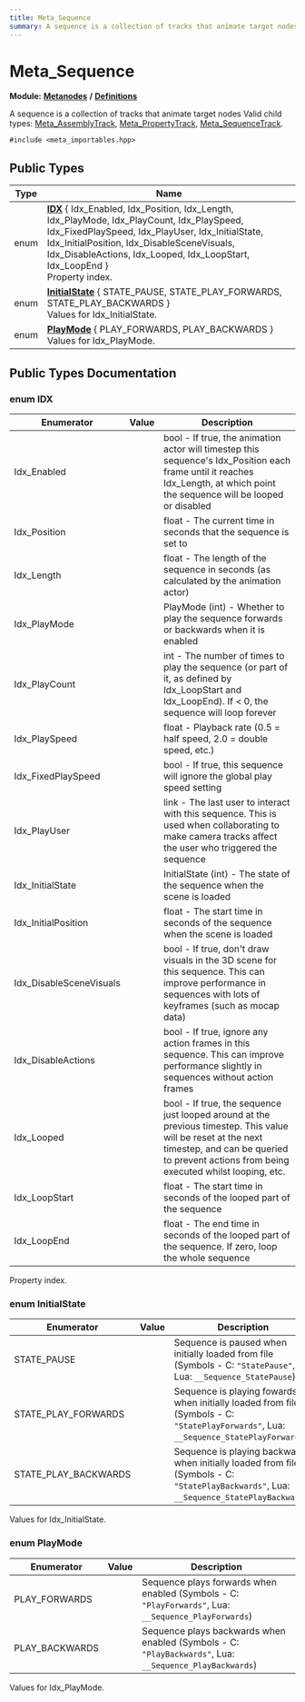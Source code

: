 ```yaml
---
title: Meta_Sequence
summary: A sequence is a collection of tracks that animate target nodes. Valid child types - Meta_AssemblyTrack, Meta_PropertyTrack, Meta_SequenceTrack. 
---
```


# Meta_Sequence

**Module:** **[Metanodes](../../modules/metanodes/index.mdx)** **/** **[Definitions](../../modules/metanodes/definitions.mdx)**

A sequence is a collection of tracks that animate target nodes Valid child types: [Meta_AssemblyTrack](../metanodes/meta-assembly-track.mdx), [Meta_PropertyTrack](../metanodes/meta-property-track.mdx), [Meta_SequenceTrack](../metanodes/meta-sequence-track.mdx). 

`#include <meta_importables.hpp>`

## Public Types

| Type           | Name           |
| -------------- | -------------- |
| enum| **[IDX](#enum-idx)** \{ Idx_Enabled, Idx_Position, Idx_Length, Idx_PlayMode, Idx_PlayCount, Idx_PlaySpeed, Idx_FixedPlaySpeed, Idx_PlayUser, Idx_InitialState, Idx_InitialPosition, Idx_DisableSceneVisuals, Idx_DisableActions, Idx_Looped, Idx_LoopStart, Idx_LoopEnd \}<br />Property index.  |
| enum| **[InitialState](#enum-initialstate)** \{ STATE_PAUSE, STATE_PLAY_FORWARDS, STATE_PLAY_BACKWARDS \}<br />Values for Idx_InitialState.  |
| enum| **[PlayMode](#enum-playmode)** \{ PLAY_FORWARDS, PLAY_BACKWARDS \}<br />Values for Idx_PlayMode.  |

## Public Types Documentation

### enum IDX

| Enumerator | Value | Description |
| ---------- | ----- | ----------- |
| Idx_Enabled | | bool - If true, the animation actor will timestep this sequence's Idx_Position each frame until it reaches Idx_Length, at which point the sequence will be looped or disabled   |
| Idx_Position | | float - The current time in seconds that the sequence is set to   |
| Idx_Length | | float - The length of the sequence in seconds (as calculated by the animation actor)   |
| Idx_PlayMode | | PlayMode (int) - Whether to play the sequence forwards or backwards when it is enabled   |
| Idx_PlayCount | | int - The number of times to play the sequence (or part of it, as defined by Idx_LoopStart and Idx_LoopEnd). If < 0, the sequence will loop forever   |
| Idx_PlaySpeed | | float - Playback rate (0.5 = half speed, 2.0 = double speed, etc.)   |
| Idx_FixedPlaySpeed | | bool - If true, this sequence will ignore the global play speed setting   |
| Idx_PlayUser | | link - The last user to interact with this sequence. This is used when collaborating to make camera tracks affect the user who triggered the sequence   |
| Idx_InitialState | | InitialState (int) - The state of the sequence when the scene is loaded   |
| Idx_InitialPosition | | float - The start time in seconds of the sequence when the scene is loaded   |
| Idx_DisableSceneVisuals | | bool - If true, don't draw visuals in the 3D scene for this sequence. This can improve performance in sequences with lots of keyframes (such as mocap data)   |
| Idx_DisableActions | | bool - If true, ignore any action frames in this sequence. This can improve performance slightly in sequences without action frames   |
| Idx_Looped | | bool - If true, the sequence just looped around at the previous timestep. This value will be reset at the next timestep, and can be queried to prevent actions from being executed whilst looping, etc.   |
| Idx_LoopStart | | float - The start time in seconds of the looped part of the sequence   |
| Idx_LoopEnd | | float - The end time in seconds of the looped part of the sequence. If zero, loop the whole sequence   |

Property index. 

### enum InitialState

| Enumerator | Value | Description |
| ---------- | ----- | ----------- |
| STATE_PAUSE | | Sequence is paused when initially loaded from file (Symbols - C: `"StatePause"`, Lua: `__Sequence_StatePause`)   |
| STATE_PLAY_FORWARDS | | Sequence is playing fowards when initially loaded from file (Symbols - C: `"StatePlayForwards"`, Lua: `__Sequence_StatePlayForwards`)   |
| STATE_PLAY_BACKWARDS | | Sequence is playing backwards when initially loaded from file (Symbols - C: `"StatePlayBackwards"`, Lua: `__Sequence_StatePlayBackwards`)   |

Values for Idx_InitialState. 

### enum PlayMode

| Enumerator | Value | Description |
| ---------- | ----- | ----------- |
| PLAY_FORWARDS | | Sequence plays forwards when enabled (Symbols - C: `"PlayForwards"`, Lua: `__Sequence_PlayForwards`)   |
| PLAY_BACKWARDS | | Sequence plays backwards when enabled (Symbols - C: `"PlayBackwards"`, Lua: `__Sequence_PlayBackwards`)   |

Values for Idx_PlayMode. 
